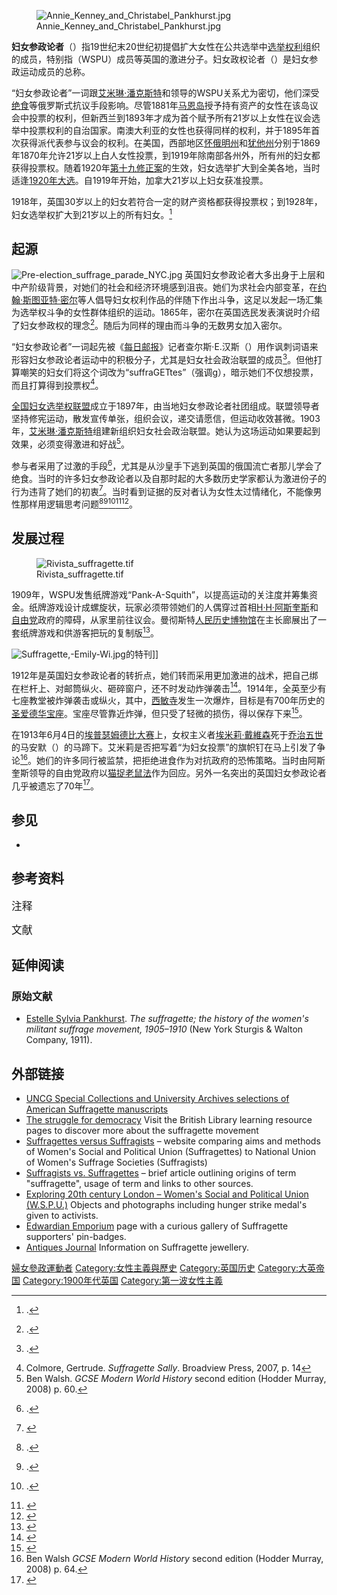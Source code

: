 {{NoteTA
|T=zh-tw:婦女參政運動者; zh-cn:妇女参政论者;
|1=zh-tw:婦女參政運動者; zh-cn:妇女参政论者;
|2=zh-tw:女權之聲：無懼年代 (电影);zh-hk:女權之聲 (电影);zh-cn:妇女参政论者 (电影);
}}
{{About|英国妇女参政论者概况|2015年电影|妇女参政论者 (电影)|美国妇女选举权运动|美国妇女选举权}}
[[File:Annie_Kenney_and_Christabel_Pankhurst.jpg|thumb]]

'''妇女参政论者'''（{{lang-en|Suffragettes}}）指19世纪末20世纪初提倡扩大女性在公共选举中[[选举权|选举权利]]组织的成员，特别指{{le|妇女社会政治联盟|Women's Social and Political Union}}（WSPU）成员等英国的激进分子。妇女政权论者（{{lang|en|Suffragist}}）是妇女参政运动成员的总称。

“妇女参政论者”一词跟[[艾米琳·潘克斯特|艾米琳·潘克斯特]]和{{le|克丽丝特·潘克斯特|Christabel Pankhurst}}领导的WSPU关系尤为密切，他们深受[[绝食|绝食]]等俄罗斯式抗议手段影响。尽管1881年[[马恩岛|马恩岛]]授予持有资产的女性在该岛议会中投票的权利，但新西兰到1893年才成为首个赋予所有21岁以上女性在议会选举中投票权利的自治国家。南澳大利亚的女性也获得同样的权利，并于1895年首次获得派代表参与议会的权利。在美国，西部地区[[怀俄明州|怀俄明州]]和[[犹他州|犹他州]]分别于1869年1870年允许21岁以上白人女性投票，到1919年除南部各州外，所有州的妇女都获得投票权。随着1920年[[美国宪法第十九修正案|第十九修正案]]的生效，妇女选举扩大到全美各地，当时适逢[[1920年美国总统选举|1920年大选]]。自1919年开始，加拿大21岁以上妇女获准投票。

1918年，英国30岁以上的妇女若符合一定的财产资格都获得投票权；到1928年，妇女选举权扩大到21岁以上的所有妇女。<ref name = "Crawford 1999">{{Harvnb|Crawford|1999}}.</ref>

{{Feminism sidebar |expanded=Suffrage}}

==起源==
[[File:Pre-election_suffrage_parade_NYC.jpg|thumb]]
英国妇女参政论者大多出身于上层和中产阶级背景，对她们的社会和经济环境感到沮丧。她们为求社会内部变革，在[[约翰·斯图亚特·密尔|约翰·斯图亚特·密尔]]等人倡导妇女权利作品的伴随下作出斗争，这足以发起一场汇集为选举权斗争的女性群体组织的运动。1865年，密尔在英国选民发表演说时介绍了妇女参政权的理念<ref name = "Van Wingerden 1999 9">{{Harvnb|van Wingerden|1999|p=[https://books.google.com/books?id=0oLxK_NHI6kC&pg=PA9 9]}}.</ref>。随后为同样的理由而斗争的无数男女加入密尔。

“妇女参政论者”一词起先被《[[每日邮报|每日邮报]]》记者查尔斯·E.汉斯（{{lang|en|Charles E. Hands}}）用作讽刺词语来形容妇女参政论者运动中的积极分子，尤其是妇女社会政治联盟的成员<ref name = "Crawford 1999 452">{{Harvnb|Crawford|1999|p=452}}.</ref>。但他打算嘲笑的妇女们将这个词改为“suffraGETtes”（强调g），暗示她们不仅想投票，而且打算得到投票权<ref>Colmore, Gertrude. ''Suffragette Sally''. Broadview Press, 2007, p. 14</ref>。

[[全国妇女选举权联盟|全国妇女选举权联盟]]成立于1897年，由当地妇女参政论者社团组成。联盟领导者{{le|米莉森特·福西特|Millicent Fawcett}}坚持修宪运动，散发宣传单张，组织会议，递交请愿信，但运动收效甚微。1903年，[[艾米琳·潘克斯特|艾米琳·潘克斯特]]组建新组织妇女社会政治联盟。她认为这场运动如果要起到效果，必须变得激进和好战<ref>Ben Walsh. ''GCSE Modern World History'' second edition (Hodder Murray, 2008) p. 60.</ref>。

参与者采用了过激的手段<ref name = "Grant 2011">{{Harvnb|Grant|2011}}.</ref>，尤其是从沙皇手下逃到英国的俄国流亡者那儿学会了绝食。当时的许多妇女参政论者以及自那时起的大多数历史学家都认为激进份子的行为违背了她们的初衷<ref>{{cite book|last=Howell|first=Georgina|title=Gertrude Bell: Queen of the Desert, Shaper of Nations|url=https://books.google.com/books?id=ekb4b0Js98EC&pg=PA71|year=2010|page=71|access-date=2016-04-26|archive-date=2016-05-17|archive-url=https://web.archive.org/web/20160517050558/https://books.google.com/books?id=ekb4b0Js98EC&pg=PA71|dead-url=no}}</ref>。当时看到证据的反对者认为女性太过情绪化，不能像男性那样用逻辑思考问题<ref name = "Harrison 2013 176">{{Harvnb|Harrison|2013|p=[https://books.google.com/books?id=sDqPHnM7BoMC&pg=PA176 176]}}.</ref><ref name = "Pedersen 2004 124">{{Harvnb|Pedersen|2004|p=[https://books.google.com/books?id=kXUH0d8XaPoC&pg=PA124 124]}}.</ref><ref name = "Bolt 1993 191">{{Harvnb|Bolt|1993|p=[https://books.google.com/books?id=Mql1tnHVnwMC&pg=PA191 191]}}.</ref><ref>{{cite web | url=http://www.johndclare.net/Women2_DidSuffragettesHelp.htm | title=Did the Suffragettes Help? | publisher=Claire. John D. (2002/2010), Greenfield History Site | accessdate=2012-01-05 | archive-date=2012-01-18 | archive-url=https://web.archive.org/web/20120118221133/http://www.johndclare.net/Women2_DidSuffragettesHelp.htm | dead-url=no }}</ref><ref>{{cite web | url=http://www.nationalarchives.gov.uk/documents/education/suffragettes.pdf | title=The Suffragettes: Deeds not words | publisher=National Archives | accessdate=2012-01-05 | archive-date=2011-12-08 | archive-url=https://web.archive.org/web/20111208001440/https://www.nationalarchives.gov.uk/documents/education/suffragettes.pdf | dead-url=no }}</ref>。

==发展过程==
[[File:Rivista_suffragette.tif|thumb]]

1909年，WSPU发售纸牌游戏“Pank-A-Squith”，以提高运动的关注度并筹集资金。纸牌游戏设计成螺旋状，玩家必须带领她们的人偶穿过首相[[H·H·阿斯奎斯|H·H·阿斯奎斯]]和[[自由党_(英国)|自由党]]政府的障碍，从家里前往议会。曼彻斯特[[人民历史博物馆|人民历史博物馆]]在主长廊展出了一套纸牌游戏和供游客把玩的复制版<ref>{{citation |title=Collection Highlights, Pank-A-Squith Board Game |publisher=People's History Museum |url=http://www.phm.org.uk/our-collection/pank-a-squith-board-game/ |access-date=2016-04-26 |archive-url=https://web.archive.org/web/20170221095116/http://www.phm.org.uk/our-collection/pank-a-squith-board-game/ |archive-date=2017-02-21 |dead-url=yes }}</ref>。

[[File:Suffragette,-Emily-Wi.jpg|thumb]]的特刊]]

1912年是英国妇女参政论者的转折点，她们转而采用更加激进的战术，把自己绑在栏杆上、对邮筒纵火、砸碎窗户，还不时发动炸弹袭击<ref>{{cite news |url=http://nla.gov.au/nla.news-article59253869 |title=SUFFRAGETTES. |newspaper=The Register |location=Adelaide |date=1913-04-16 |accessdate=2011-10-26 |page=7 |publisher=National Library of Australia |archive-date=2021-03-04 |archive-url=https://web.archive.org/web/20210304065006/https://trove.nla.gov.au/newspaper/article/59253869 |dead-url=no }}</ref>。1914年，全英至少有七座教堂被炸弹袭击或纵火，其中，[[西敏寺|西敏寺]]发生一次爆炸，目标是有700年历史的[[圣爱德华宝座|圣爱德华宝座]]。宝座尽管靠近炸弹，但只受了轻微的损伤，得以保存下来<ref name="telegraph">{{cite news|url=http://www.telegraph.co.uk/news/ww1-archive/10879207/Daily-Telegraph-June-12-1914.html|title=Bomb explosion in Westminster Abbey; Coronation Chair damaged; Suffragette outrage|date=1914-06-12|newspaper=The Daily Telegraph|page=11|accessdate=2016-04-26|archive-date=2016-03-11|archive-url=https://web.archive.org/web/20160311020457/http://www.telegraph.co.uk/news/ww1-archive/10879207/Daily-Telegraph-June-12-1914.html|dead-url=no}}</ref>。

在1913年6月4日的[[叶森打吡大赛|埃普瑟姆德比大赛]]上，女权主义者[[埃米莉·戴維森|埃米莉·戴維森]]死于[[乔治五世|乔治五世]]的马安默（{{lang|en|Anmer}}）的马蹄下。艾米莉是否把写着“为妇女投票”的旗帜钉在马上引发了争论<ref>Ben Walsh ''GCSE Modern World History'' second edition (Hodder Murray, 2008) p. 64.</ref>。她们的许多同行被监禁，把拒绝进食作为对抗政府的恐怖策略。当时由阿斯奎斯领导的自由党政府以[[猫捉老鼠法|猫捉老鼠法]]作为回应。另外一名突出的英国妇女参政论者{{le|索菲亚·杜雷普·辛格|Sophia Duleep Singh}}几乎被遗忘了70年<ref>{{Cite web|title = With 'Sophia,' A Forgotten Suffragette Is Back In The Headlines|url = http://www.npr.org/2015/12/31/461512217/with-sophia-a-forgotten-suffragette-is-back-in-the-headlines|website = NPR.org|accessdate = 2016-01-02|archive-date = 2016-01-01|archive-url = https://web.archive.org/web/20160101194255/http://www.npr.org/2015/12/31/461512217/with-sophia-a-forgotten-suffragette-is-back-in-the-headlines|dead-url = no}}</ref>。

==参见==
*{{tsl|en|List of suffragists and suffragettes|妇女参政论活动家列表}}

==参考资料==
;<big>注释</big>
{{Reflist|30em}}

;<big>文献</big>
{{Refbegin|30em|indent=yes}}
:{{Cite book
  | last = Bolt | first = Christine | year = 1993
  | title = The Women's Movements in the United States and Britain from the 1790s to the 1920s
  | url = https://archive.org/details/womensmovementsi0000bolt_w6p3 | location = Amherst, MA | publisher = University of Massachusetts Press
  | isbn = 978-0-870-23866-6 | ref = harv }}
:{{Cite book
  | last = Crawford | first = Elizabeth | year = 1999
  | title = The Women's Suffrage Movement: A Reference Guide, 1866–1928
  | location = London | publisher = UCL Press
  | isbn = 978-1-841-42031-8 | ref = harv }}
:{{Cite journal
  | last = Geddes | first = J. F. | year = 2008
  | title = Culpable Complicity: the medical profession and the forcible feeding of suffragettes, 1909–1914
  | journal = [[Women's_History_Review|Women's History Review]] | volume = 17 | number = 1 | pages = 79–94
  | doi = 10.1080/09612020701627977 | ref = harv }} {{Closed access}}
:{{Cite journal
  | last = Grant | first = Kevin | year = 2011
  | title = British suffragettes and the Russian method of hunger strike
  | url = https://archive.org/details/sim_comparative-studies-in-society-and-history_2011-01_53_1/page/113 | journal = [[Comparative_Studies_in_Society_and_History|Comparative Studies in Society and History]] | volume = 53 | number = 1 | pages = 113–143
  | doi = 10.1017/S0010417510000642 | ref = harv }} {{Closed access}}
:{{Cite book
  | last = Harrison | first = Brian | year = 2013 | origyear = 1978
  | title = Separate Spheres: The Opposition to Women's Suffrage in Britain
  | location = Abingdon | publisher = Routledge
  | isbn = 978-0-415-62336-0 | ref = harv }}
:{{Cite journal
  | last = Miller | first = Ian | year = 2009
  | title = Necessary Torture? Vivisection, Suffragette Force-Feeding, and Responses to Scientific Medicine in Britain c. 1870–1920
  | url = https://archive.org/details/sim_journal-of-the-history-of-medicine-and-allied-sciences_2009-07_64_3/page/333 | journal = [[Journal_of_the_History_of_Medicine_and_Allied_Sciences|Journal of the History of Medicine and Allied Sciences]] | volume = 64 | number = 3 | pages = 333–372
  | doi = 10.1093/jhmas/jrp008 | ref = harv }} {{Closed access}}
:{{Cite book
  | last = Pedersen | first = Susan | authorlink = Susan Pedersen (historian) | year = 2004
  | title = Eleanor Rathbone and the Politics of Conscience
  | location = New Haven, CT | publisher = Yale University Press
  | isbn = 978-0-300-10245-1 | ref = harv }}
:{{Cite journal
  | last = Purvis | first = June | year = 1995
  | title = The Prison Experiences of the Suffragettes in Edwardian Britain
  | journal = Women's History Review | volume = 4 | number = 1 | pages = 103–133
  | doi = 10.1080/09612029500200073 | ref = harv }} {{Open access}}
:{{Cite journal
  | last = Williams | first = John | year = 2001
  | title = Hunger Strikes: A Prisoner's Right or a 'Wicked Folly'?
  | journal = [[Howard_Journal|Howard Journal]] | volume = 40 | number = 3 | pages = 285–296
  | doi = 10.1111/1468-2311.00208 | ref = harv }} {{Closed access}}
{{Refend}}

==延伸阅读==
{{Refbegin|30em|indent=yes}}
:{{Cite book
  | last = Atkinson | first = Diane | authorlink = Diane Atkinson | year = 1992
  | title = The Purple, White and Green: Suffragettes in London, 1906–14
  | url = https://archive.org/details/purplewhitegreen0000unse | location = London | publisher = Museum of London
  | isbn = 978-0-904-81853-6 | ref = harv }}
:{{Cite journal
  | last = Hannam | first = June | year = 2005
  | title = International Dimensions of Women's Suffrage: 'at the crossroads of several interlocking identities'
  | journal = Women's History Review | volume = 14 | number = 3–4 | pages = 543–560
  | doi = 10.1080/09612020500200438 | ref = harv }} {{Closed access}}
:{{Cite book
  | last = Leneman | first = Leah | year = 1995
  | title = A Guid Cause: The Women's Suffrage Movement in Scotland | edition = 2nd
  | location = Edinburgh | publisher = Mercat Press
  | isbn = 978-1-873-64448-5 | ref = harv }}
:{{Cite book
  | last1 = Liddington | first1 = Jill | last2 = Norris | first2 = Jill | year = 2000
  | title = One Hand Tied Behind Us: The Rise of the Women's Suffrage Movement | edition = 2nd
  | location = London | publisher = Rivers Oram Press
  | isbn = 978-1-854-89110-5 | ref = harv }}
:{{Cite journal
  | last = Mayhall | first = Laura E. Nym | year = 2000
  | title = Reclaiming the Political: Women and the Social History of Suffrage in Great Britain, France, and the United States
  | url = https://archive.org/details/sim_journal-of-womens-history_spring-2000_12_1/page/172 | journal = [[Journal_of_Women's_History|Journal of Women's History]] | volume = 12 | number = 1 | pages = 172–181
  | doi = 10.1353/jowh.2000.0023 | ref = harv }} {{Closed access}}
:{{Cite book
  | last = Mayhall | first = Laura E. Nym | author-mask = 3 | year = 2003
  | title = The Militant Suffrage Movement: Citizenship and Resistance in Britain, 1860–1930
  | location = New York, NY | publisher = Oxford University Press
  | isbn = 978-0-195-15993-6 | ref = harv }}
:{{Cite book
  | last = Purvis | first = June | year = 2002
  | title = Emmeline Pankhurst: A Biography
  | url = https://archive.org/details/emmelinepankhurs0000purv | location = London | publisher = Routledge
  | isbn = 978-0-415-23978-3 | ref = harv }}
:{{Cite book
  | editor1-last = Purvis | editor1-first = Jane | editor2-last = Sandra | editor2-first = Stanley Holton | year = 2000
  | title = Votes For Women
  | location = London | publisher = Routledge
  | isbn = 978-0-415-21458-2 | ref = harv }}
:{{Cite book
  | last = Rosen | first = Andrew | year = 2013 | origyear = 1974
  | title = Rise Up Women!: The Militant Campaign of the Women's Social and Political Union, 1903–1914 | edition = Reprint
  | location = Abingdon | publisher = Routledge
  | isbn = 978-0-415-62384-1 | ref = harv }}
:{{Cite book
  | last = Smith | first = Harold L. | year = 2010
  | title = The British Women's Suffrage Campaign, 1866–1928 | url = https://archive.org/details/britishwomenssuf0000smit_q2t3 | edition = Revised 2nd
  | location = Abingdon | publisher = Routledge
  | isbn = 978-1-408-22823-4 | ref = harv }}
:{{Cite book
  | last = Wingerden | first = Sophia A. van | year = 1999
  | title = The Women's Suffrage Movement in Britain, 1866–1928
  | location = Basingstoke | publisher = Palgrave Macmillan
  | isbn = 978-0-333-66911-2 | ref = {{Harvid|van Wingerden|1999}} }}
{{Refend}}

===原始文献===
*[[Sylvia_Pankhurst|Estelle Sylvia Pankhurst]]. ''The suffragette; the history of the women's militant suffrage movement, 1905–1910'' (New York Sturgis & Walton Company, 1911).

==外部链接==
{{commons category|Suffragettes}}
{{Portal box|政治|女权主义}}
*[https://secure.flickr.com/photos/iminerva/sets/72157604177179029/ UNCG Special Collections and University Archives selections of American Suffragette manuscripts]{{Wayback|url=https://secure.flickr.com/photos/iminerva/sets/72157604177179029/ |date=20160104203009 }}
*[http://www.bl.uk/learning/histcitizen/21cc/struggle/struggle.html The struggle for democracy]{{Wayback|url=http://www.bl.uk/learning/histcitizen/21cc/struggle/struggle.html |date=20121025093551 }} Visit the British Library learning resource pages to discover more about the suffragette movement
*[https://web.archive.org/web/20060209034142/http://www.northallertoncoll.org.uk/history/Suffrage%20website%202/Suffragists%20vs.%20Suffragettes.htm Suffragettes versus Suffragists] – website comparing aims and methods of Women's Social and Political Union (Suffragettes) to National Union of Women's Suffrage Societies (Suffragists)
*[http://coolbeanscool.blogspot.com/2003/09/suffragists-vs-suffragettes.html Suffragists vs. Suffragettes]{{Wayback|url=http://coolbeanscool.blogspot.com/2003/09/suffragists-vs-suffragettes.html |date=20060329162621 }} – brief article outlining origins of term "suffragette", usage of term and links to other sources.
*[https://web.archive.org/web/20120327092340/http://www.20thcenturylondon.org.uk/server.php?show=conInformationRecord.271 Exploring 20th century London – Women's Social and Political Union (W.S.P.U.)] Objects and photographs including hunger strike medal's given to activists.
*[https://web.archive.org/web/20080724021456/http://www.edwardianemporium.co.uk/ephemera Edwardian Emporium] page with a curious gallery of Suffragette supporters' pin-badges.
*[https://web.archive.org/web/20120111135747/http://www.antiquesjournal.com/Pages04/Monthly_pages/march09/jewelry.html Antiques Journal] Information on Suffragette jewellery.

[[Category:婦女參政運動者|]]
[[Category:女性主義與歷史|Category:女性主義與歷史]]
[[Category:英国历史|Category:英国历史]]
[[Category:大英帝国|Category:大英帝国]]
[[Category:1900年代英国|Category:1900年代英国]]
[[Category:第一波女性主義|Category:第一波女性主義]]